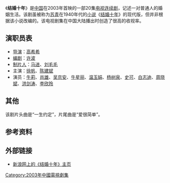 《'''结婚十年'''》是[[中华人民共和国|中国]]在2003年首映的一部20集[[电视连续剧|电视连续剧]]，记述一对普通人的婚姻生活。该剧虽被称为[[苏青|苏青]]在1940年代的[[小说|小说]]《[[结婚十年_(小说)|结婚十年]]》的现代版，但并非根据该小说改编的。该电视剧集在中国大陆播出时创造了很高的收视率。

==演职员表==
* [[导演|导演]]：[[高希希|高希希]]
* [[编剧|编剧]]：[[许波|许波]]
* [[制片人|制片人]]：[[马进|马进]]、[[刘毛毛|刘毛毛]]
* 主演：[[徐帆_(演員)|徐帆]]、[[陈建斌|陈建斌]]
* 演员：[[牛莉|牛莉]]、[[肖雄|肖雄]]、[[吴京安|吴京安]]、[[牛星丽|牛星丽]]、[[温玉娟|温玉娟]]、[[杨树泉|杨树泉]]、[[史可|史可]]、[[白志迪|白志迪]]、[[周晓斌|周晓斌]]、[[洪剑涛|洪剑涛]]、[[李欣玲|李欣玲]] 

==其他==
该剧片头曲是“一生约定”，片尾曲是“爱很简单”。

== 参考资料 ==
{{reflist}}

==外部链接==
* [http://ent.sina.com.cn/v/f/jhsn 新浪网上的《结婚十年》主页] {{Wayback|url=http://ent.sina.com.cn/v/f/jhsn |date=20060628043503 }}

{{高希希}}

[[Category:2003年中國電視劇集|Category:2003年中國電視劇集]]